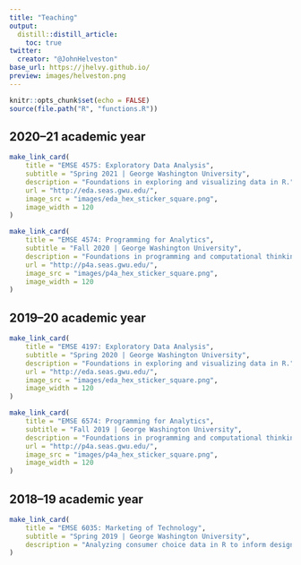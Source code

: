 ```yaml
---
title: "Teaching"
output: 
  distill::distill_article:
    toc: true
twitter:
  creator: "@JohnHelveston"
base_url: https://jhelvy.github.io/
preview: images/helveston.png
---
```


```r
knitr::opts_chunk$set(echo = FALSE)
source(file.path("R", "functions.R"))
```

## 2020–21 academic year

```r
make_link_card(
    title = "EMSE 4575: Exploratory Data Analysis",
    subtitle = "Spring 2021 | George Washington University",
    description = "Foundations in exploring and visualizing data in R.",
    url = "http://eda.seas.gwu.edu/",
    image_src = "images/eda_hex_sticker_square.png",
    image_width = 120
)

make_link_card(
    title = "EMSE 4574: Programming for Analytics",
    subtitle = "Fall 2020 | George Washington University",
    description = "Foundations in programming and computational thinking for data analytics in R.",
    url = "http://p4a.seas.gwu.edu/",
    image_src = "images/p4a_hex_sticker_square.png",
    image_width = 120
)
```

## 2019–20 academic year

```r
make_link_card(
    title = "EMSE 4197: Exploratory Data Analysis",
    subtitle = "Spring 2020 | George Washington University",
    description = "Foundations in exploring and visualizing data in R.",
    url = "http://eda.seas.gwu.edu/",
    image_src = "images/eda_hex_sticker_square.png",
    image_width = 120
)

make_link_card(
    title = "EMSE 6574: Programming for Analytics",
    subtitle = "Fall 2019 | George Washington University",
    description = "Foundations in programming and computational thinking for data analytics in R.",
    url = "http://p4a.seas.gwu.edu/",
    image_src = "images/p4a_hex_sticker_square.png",
    image_width = 120
)
```

## 2018–19 academic year

```r
make_link_card(
    title = "EMSE 6035: Marketing of Technology",
    subtitle = "Spring 2019 | George Washington University",
    description = "Analyzing consumer choice data in R to inform design decisions in an uncertain, competitive, market."
)
```
